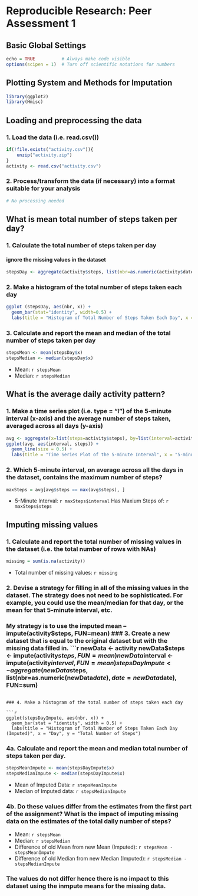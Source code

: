 
# Reproducible Research: Peer Assessment 1
## Basic Global Settings
```r
echo = TRUE          # Always make code visible
options(scipen = 1)  # Turn off scientific notations for numbers
```

## Plotting System and Methods for Imputation
```r
library(ggplot2)
library(Hmisc)
```

## Loading and preprocessing the data
### 1. Load the data (i.e. read.csv())
```r
if(!file.exists("activity.csv")){
    unzip("activity.zip")
}
activity <- read.csv("activity.csv")
```
### 2. Process/transform the data (if necessary) into a format suitable for your analysis
```r
# No processing needed
```

## What is mean total number of steps taken per day?
### 1. Calculate the total number of steps taken per day
#### ignore the missing values in the dataset
```r
stepsDay <- aggregate(activity$steps, list(nbr=as.numeric(activity$date), date=activity$date), FUN=sum, na.rm=TRUE)
```

### 2. Make a histogram of the total number of steps taken each day
```r
ggplot (stepsDay, aes(nbr, x)) + 
  geom_bar(stat="identity", width=0.5) +
  labs(title = "Histogram of Total Number of Steps Taken Each Day", x = "Day", y = "Total Number of Steps Taken Each Day")
```

### 3. Calculate and report the mean and median of the total number of steps taken per day
```r
stepsMean <- mean(stepsDay$x)
stepsMedian <- median(stepsDay$x)
```
* Mean: `r stepsMean`
* Median:  `r stepsMedian`

## What is the average daily activity pattern?
### 1. Make a time series plot (i.e. type = "l") of the 5-minute interval (x-axis) and the average number of steps taken, averaged across all days (y-axis)
```r
avg <- aggregate(x=list(steps=activity$steps), by=list(interval=activity$interval),  FUN=mean, na.rm=TRUE)
ggplot(avg, aes(interval, steps)) + 
  geom_line(size = 0.5) + 
  labs(title = "Time Series Plot of the 5-minute Interval", x = "5-minute Interval", y = "Average Number of Steps Taken")
```

### 2. Which 5-minute interval, on average across all the days in the dataset, contains the maximum number of steps?
```r
maxSteps = avg[avg$steps == max(avg$steps), ]
```

* 5-Minute Interval: `r maxSteps$interval` Has Maxium Steps of: `r maxSteps$steps`

## Imputing missing values
### 1. Calculate and report the total number of missing values in the dataset (i.e. the total number of rows with NAs)
```r
missing = sum(is.na(activity))
```

* Total number of missing values: `r missing`

### 2. Devise a strategy for filling in all of the missing values in the dataset. The strategy does not need to be sophisticated. For example, you could use the mean/median for that day, or the mean for that 5-minute interval, etc.

### My strategy is to use the imputed mean -- impute(activity$steps, FUN=mean)
### 3. Create a new dataset that is equal to the original dataset but with the missing data filled in.
```r
newData <- activity
newData$steps <- impute(activity$steps, FUN=mean)
newData$interval <- impute(activity$interval, FUN=mean)
stepsDayImpute <- aggregate(newData$steps, list(nbr=as.numeric(newData$date), date=newData$date), FUN=sum)
```

### 4. Make a histogram of the total number of steps taken each day  

```r
ggplot(stepsDayImpute, aes(nbr, x)) + 
  geom_bar(stat = "identity", width = 0.5) + 
  labs(title = "Histogram of Total Number of Steps Taken Each Day (Imputed)", x = "Day", y = "Total Number of Steps")
```

### 4a. Calculate and report the mean and median total number of steps taken per day.
```r
stepsMeanImpute <- mean(stepsDayImpute$x)
stepsMedianImpute <- median(stepsDayImpute$x)
```
* Mean of Imputed Data: `r stepsMeanImpute`
* Median of Imputed data:  `r stepsMedianImpute`

### 4b. Do these values differ from the estimates from the first part of the assignment? What is the impact of imputing missing data on the estimates of the total daily number of steps?

* Mean: `r stepsMean`
* Median:  `r stepsMedian`
* Difference of old Mean from new Mean (Imputed): `r stepsMean - stepsMeanImpute`
* Difference of old Median from new Median (Imputed): `r stepsMedian - stepsMedianImpute`

### The values do not differ hence there is no impact to this dataset using the inmpute means for the missing data.


